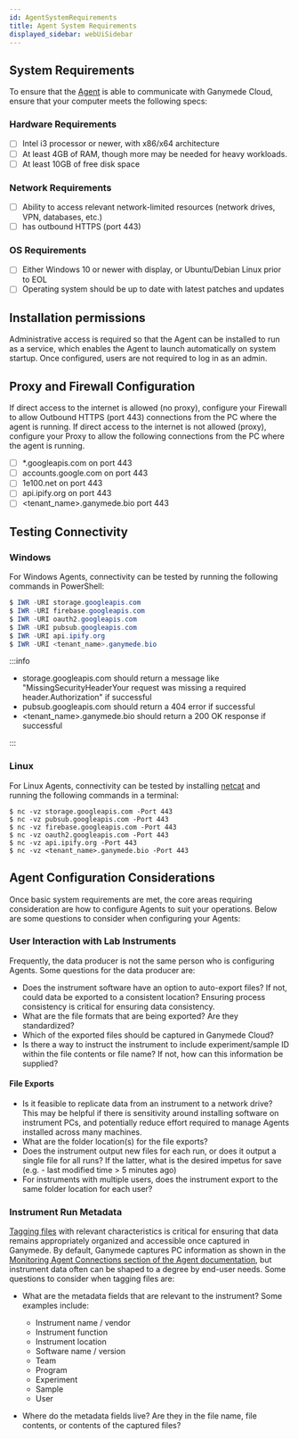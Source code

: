 ```yaml
---
id: AgentSystemRequirements
title: Agent System Requirements
displayed_sidebar: webUiSidebar
---
```


## System Requirements

To ensure that the [Agent](../agents/Agent) is able to communicate with Ganymede Cloud, ensure that your computer meets the following specs:

### Hardware Requirements
- [ ] Intel i3 processor or newer, with x86/x64 architecture
- [ ] At least 4GB of RAM, though more may be needed for heavy workloads.
- [ ] At least 10GB of free disk space

### Network Requirements
- [ ] Ability to access relevant network-limited resources (network drives, VPN, databases, etc.)
- [ ] has outbound HTTPS (port 443)

### OS Requirements
- [ ] Either Windows 10 or newer with display, or Ubuntu/Debian Linux prior to EOL
- [ ] Operating system should be up to date with latest patches and updates

## Installation permissions

Administrative access is required so that the Agent can be installed to run as a service, which enables the Agent to launch automatically on system startup.  Once configured, users are not required to log in as an admin.  

## Proxy and Firewall Configuration

If direct access to the internet is allowed (no proxy), configure your Firewall to allow Outbound HTTPS (port 443) connections from the PC where the agent is running. 
If direct access to the internet is not allowed (proxy), configure your Proxy to allow the following  connections from the PC where the agent is running.

- [ ] *.googleapis.com on port 443
- [ ] accounts.google.com on port 443
- [ ] 1e100.net on port 443
- [ ] api.ipify.org on port 443
- [ ] \<tenant_name\>.ganymede.bio port 443

## Testing Connectivity

### Windows

For Windows Agents, connectivity can be tested by running the following commands in PowerShell:

```powershell
$ IWR -URI storage.googleapis.com
$ IWR -URI firebase.googleapis.com
$ IWR -URI oauth2.googleapis.com
$ IWR -URI pubsub.googleapis.com
$ IWR -URI api.ipify.org
$ IWR -URI <tenant_name>.ganymede.bio
```

:::info

- storage.googleapis.com should return a message like "MissingSecurityHeaderYour request was missing a required header.Authorization" if successful
- pubsub.googleapis.com should return a 404 error if successful
- \<tenant_name\>.ganymede.bio should return a 200 OK response if successful

:::

### Linux

For Linux Agents, connectivity can be tested by installing [netcat](https://netcat.sourceforge.net/) and running the following commands in a terminal:

```shell 
$ nc -vz storage.googleapis.com -Port 443
$ nc -vz pubsub.googleapis.com -Port 443
$ nc -vz firebase.googleapis.com -Port 443
$ nc -vz oauth2.googleapis.com -Port 443
$ nc -vz api.ipify.org -Port 443
$ nc -vz <tenant_name>.ganymede.bio -Port 443
```

## Agent Configuration Considerations

Once basic system requirements are met, the core areas requiring consideration are how to configure Agents to suit your operations.   Below are some questions to consider when configuring your Agents:

### User Interaction with Lab Instruments

Frequently, the data producer is not the same person who is configuring Agents.  Some questions for the data producer are:

- Does the instrument software have an option to auto-export files?  If not, could data be exported to a consistent location?  Ensuring process consistency is critical for ensuring data consistency.
- What are the file formats that are being exported?  Are they standardized?
- Which of the exported files should be captured in Ganymede Cloud?
- Is there a way to instruct the instrument to include experiment/sample ID within the file contents or file name?  If not, how can this information be supplied?

#### File Exports

- Is it feasible to replicate data from an instrument to a network drive?  This may be helpful if there is sensitivity around installing software on instrument PCs, and potentially reduce effort required to manage Agents installed across many machines.
- What are the folder location(s) for the file exports?
- Does the instrument output new files for each run, or does it output a single file for all runs?  If the latter, what is the desired impetus for save (e.g. - last modified time > 5 minutes ago)
- For instruments with multiple users, does the instrument export to the same folder location for each user?

### Instrument Run Metadata

[Tagging files](../files/Tags) with relevant characteristics is critical for ensuring that data remains appropriately organized and accessible once captured in Ganymede.  By default, Ganymede captures PC information as shown in the [Monitoring Agent Connections section of the Agent documentation](../agents/AgentMonitoring#maintaining-agent-connections), but instrument data often can be shaped to a degree by end-user needs.  Some questions to consider when tagging files are:

- What are the metadata fields that are relevant to the instrument?  Some examples include:
  - Instrument name / vendor
  - Instrument function
  - Instrument location
  - Software name / version
  - Team
  - Program
  - Experiment
  - Sample
  - User

- Where do the metadata fields live?  Are they in the file name, file contents, or contents of the captured files?
